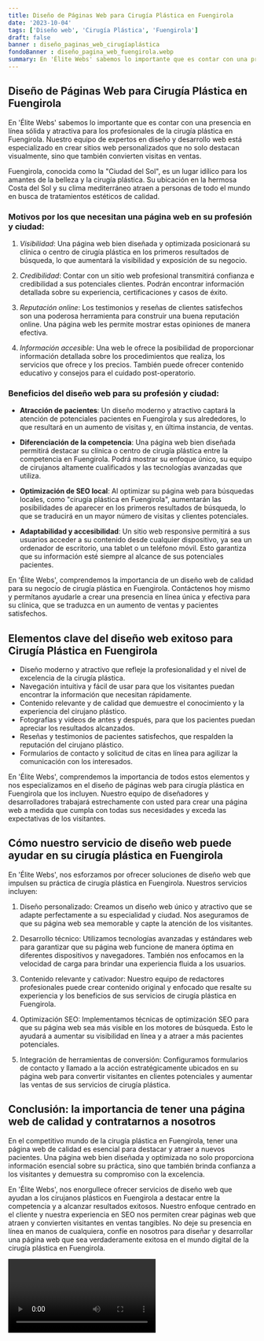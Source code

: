 ```yaml
---
title: Diseño de Páginas Web para Cirugía Plástica en Fuengirola
date: '2023-10-04'
tags: ['Diseño web', 'Cirugía Plástica', 'Fuengirola']
draft: false
banner : diseño_paginas_web_cirugíaplástica
fondoBanner : diseño_pagina_web_fuengirola.webp
summary: En 'Élite Webs' sabemos lo importante que es contar con una presencia en línea sólida y atractiva para los profesionales de la cirugía plástica en Fuengirola. Nuestro equipo de expertos en diseño y desarrollo web está especializado en crear sitios web personalizados que no solo destacan visualmente, sino que también convierten visitas en ventas. 
---
```


## Diseño de Páginas Web para Cirugía Plástica en Fuengirola

En 'Élite Webs' sabemos lo importante que es contar con una presencia en línea sólida y atractiva para los profesionales de la cirugía plástica en Fuengirola. Nuestro equipo de expertos en diseño y desarrollo web está especializado en crear sitios web personalizados que no solo destacan visualmente, sino que también convierten visitas en ventas. 

Fuengirola, conocida como la "Ciudad del Sol", es un lugar idílico para los amantes de la belleza y la cirugía plástica. Su ubicación en la hermosa Costa del Sol y su clima mediterráneo atraen a personas de todo el mundo en busca de tratamientos estéticos de calidad. 

### Motivos por los que necesitan una página web en su profesión y ciudad:

1. *Visibilidad*: Una página web bien diseñada y optimizada posicionará su clínica o centro de cirugía plástica en los primeros resultados de búsqueda, lo que aumentará la visibilidad y exposición de su negocio.

2. *Credibilidad*: Contar con un sitio web profesional transmitirá confianza e credibilidad a sus potenciales clientes. Podrán encontrar información detallada sobre su experiencia, certificaciones y casos de éxito.

3. *Reputación online*: Los testimonios y reseñas de clientes satisfechos son una poderosa herramienta para construir una buena reputación online. Una página web les permite mostrar estas opiniones de manera efectiva.

4. *Información accesible*: Una web le ofrece la posibilidad de proporcionar información detallada sobre los procedimientos que realiza, los servicios que ofrece y los precios. También puede ofrecer contenido educativo y consejos para el cuidado post-operatorio.

### Beneficios del diseño web para su profesión y ciudad:

- **Atracción de pacientes**: Un diseño moderno y atractivo captará la atención de potenciales pacientes en Fuengirola y sus alrededores, lo que resultará en un aumento de visitas y, en última instancia, de ventas.

- **Diferenciación de la competencia**: Una página web bien diseñada permitirá destacar su clínica o centro de cirugía plástica entre la competencia en Fuengirola. Podrá mostrar su enfoque único, su equipo de cirujanos altamente cualificados y las tecnologías avanzadas que utiliza.

- **Optimización de SEO local**: Al optimizar su página web para búsquedas locales, como "cirugía plástica en Fuengirola", aumentarán las posibilidades de aparecer en los primeros resultados de búsqueda, lo que se traducirá en un mayor número de visitas y clientes potenciales.

- **Adaptabilidad y accesibilidad**: Un sitio web responsive permitirá a sus usuarios acceder a su contenido desde cualquier dispositivo, ya sea un ordenador de escritorio, una tablet o un teléfono móvil. Esto garantiza que su información esté siempre al alcance de sus potenciales pacientes.

En 'Élite Webs', comprendemos la importancia de un diseño web de calidad para su negocio de cirugía plástica en Fuengirola. Contáctenos hoy mismo y permítanos ayudarle a crear una presencia en línea única y efectiva para su clínica, que se traduzca en un aumento de ventas y pacientes satisfechos.

<GifSeo />

<Cta />

## Elementos clave del diseño web exitoso para Cirugía Plástica en Fuengirola

- Diseño moderno y atractivo que refleje la profesionalidad y el nivel de excelencia de la cirugía plástica.
- Navegación intuitiva y fácil de usar para que los visitantes puedan encontrar la información que necesitan rápidamente.
- Contenido relevante y de calidad que demuestre el conocimiento y la experiencia del cirujano plástico.
- Fotografías y videos de antes y después, para que los pacientes puedan apreciar los resultados alcanzados.
- Reseñas y testimonios de pacientes satisfechos, que respalden la reputación del cirujano plástico.
- Formularios de contacto y solicitud de citas en línea para agilizar la comunicación con los interesados.

En 'Élite Webs', comprendemos la importancia de todos estos elementos y nos especializamos en el diseño de páginas web para cirugía plástica en Fuengirola que los incluyen. Nuestro equipo de diseñadores y desarrolladores trabajará estrechamente con usted para crear una página web a medida que cumpla con todas sus necesidades y exceda las expectativas de los visitantes.

## Cómo nuestro servicio de diseño web puede ayudar en su cirugía plástica en Fuengirola

En 'Élite Webs', nos esforzamos por ofrecer soluciones de diseño web que impulsen su práctica de cirugía plástica en Fuengirola. Nuestros servicios incluyen:

1. Diseño personalizado: Creamos un diseño web único y atractivo que se adapte perfectamente a su especialidad y ciudad. Nos aseguramos de que su página web sea memorable y capte la atención de los visitantes.

2. Desarrollo técnico: Utilizamos tecnologías avanzadas y estándares web para garantizar que su página web funcione de manera óptima en diferentes dispositivos y navegadores. También nos enfocamos en la velocidad de carga para brindar una experiencia fluida a los usuarios.

3. Contenido relevante y cativador: Nuestro equipo de redactores profesionales puede crear contenido original y enfocado que resalte su experiencia y los beneficios de sus servicios de cirugía plástica en Fuengirola.

4. Optimización SEO: Implementamos técnicas de optimización SEO para que su página web sea más visible en los motores de búsqueda. Esto le ayudará a aumentar su visibilidad en línea y a atraer a más pacientes potenciales.

5. Integración de herramientas de conversión: Configuramos formularios de contacto y llamado a la acción estratégicamente ubicados en su página web para convertir visitantes en clientes potenciales y aumentar las ventas de sus servicios de cirugía plástica.

## Conclusión: la importancia de tener una página web de calidad y contratarnos a nosotros

En el competitivo mundo de la cirugía plástica en Fuengirola, tener una página web de calidad es esencial para destacar y atraer a nuevos pacientes. Una página web bien diseñada y optimizada no solo proporciona información esencial sobre su práctica, sino que también brinda confianza a los visitantes y demuestra su compromiso con la excelencia.

En 'Élite Webs', nos enorgullece ofrecer servicios de diseño web que ayudan a los cirujanos plásticos en Fuengirola a destacar entre la competencia y a alcanzar resultados exitosos. Nuestro enfoque centrado en el cliente y nuestra experiencia en SEO nos permiten crear páginas web que atraen y convierten visitantes en ventas tangibles. No deje su presencia en línea en manos de cualquiera, confíe en nosotros para diseñar y desarrollar una página web que sea verdaderamente exitosa en el mundo digital de la cirugía plástica en Fuengirola.

<Video />

<CtaBot job='Cirugía Plástica' city='Fuengirola'/>

<Gmaps query='Fuengirola+españa+maps' />